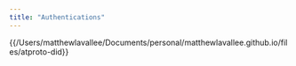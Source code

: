 ```yaml
---
title: "Authentications"
---
```


{{/Users/matthewlavallee/Documents/personal/matthewlavallee.github.io/files/atproto-did}}
